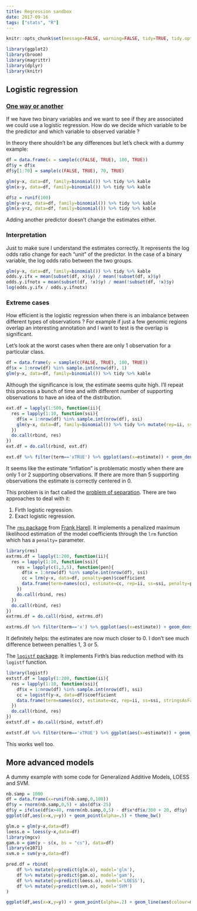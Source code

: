 ```yaml
---
title: Regression sandbox
date: 2017-09-16
tags: ["stats", "R"]
---
```


```r
knitr::opts_chunk$set(message=FALSE, warning=FALSE, tidy=TRUE, tidy.opts=list(width.cutoff=50))
```

```r
library(ggplot2)
library(broom)
library(magrittr)
library(dplyr)
library(knitr)
```

## Logistic regression

### [One way or another](https://youtu.be/4kg9LasvLFE)

If we have two binary variables and we want to see if they are associated we could use a logistic regression.
How do we decide which variable to be the predictor and which variable to observed variable ?

In theory there shouldn't be any differences but let's check with a dummy example:

```r
df = data.frame(x = sample(c(FALSE, TRUE), 100, TRUE))
df$y = df$x
df$y[1:70] = sample(c(FALSE, TRUE), 70, TRUE)

glm(y~x, data=df, family=binomial()) %>% tidy %>% kable
glm(x~y, data=df, family=binomial()) %>% tidy %>% kable

df$z = runif(100)
glm(y~x+z, data=df, family=binomial()) %>% tidy %>% kable
glm(x~y+z, data=df, family=binomial()) %>% tidy %>% kable
```

Adding another predictor doesn't change the estimates either.

### Interpretation

Just to make sure I understand the estimates correctly.
It represents the log odds ratio change for each "unit" of the predictor.
In the case of a binary variable, the log odds ratio between the two groups.

```r
glm(y~x, data=df, family=binomial()) %>% tidy %>% kable
odds.y.ifx = mean(subset(df, x)$y) / mean(!subset(df, x)$y)
odds.y.ifnotx = mean(subset(df, !x)$y) / mean(!subset(df, !x)$y)
log(odds.y.ifx / odds.y.ifnotx)
```

### Extreme cases

How efficient is the logistic regression when there is an imbalance between different types of observations ?
For example if just a few genomic regions overlap an interesting annotation and I want to test is the overlap is significant.

Let's look at the worst cases when there are only 1 observation for a particular class.

```r
df = data.frame(y = sample(c(FALSE, TRUE), 100, TRUE))
df$x = 1:nrow(df) %in% sample.int(nrow(df), 1)
glm(y~x, data=df, family=binomial()) %>% tidy %>% kable
```

Although the significance is low, the estimate seems quite high.
I'll repeat this process a bunch of time and with different number of supporting observations to have an idea of the distribution.

```r
ext.df = lapply(1:500, function(ii){
  res = lapply(1:10, function(ssi){
    df$x = 1:nrow(df) %in% sample.int(nrow(df), ssi)
    glm(y~x, data=df, family=binomial()) %>% tidy %>% mutate(rep=ii, ss=ssi)
  })
  do.call(rbind, res)
})
ext.df = do.call(rbind, ext.df)
```

```r
ext.df %>% filter(term=='xTRUE') %>% ggplot(aes(x=estimate)) + geom_density(fill='grey50') + facet_grid(ss~., scales='free') + theme_bw()
```

It seems like the estimate "inflation" is problematic mostly when there are only 1 or 2 supporting observations.
If there are more than 5 supporting observations the estimate is correctly centered in 0.

This problem is in fact called the [problem of separation](https://en.wikipedia.org/wiki/Separation_(statistics)).
There are two approaches to deal with it:

1. Firth logistic regression.
1. Exact logistic regression.

The [`rms` package](https://cran.r-project.org/web/packages/rms/index.html) from [Frank Harell](http://www.fharrell.com/2017/01/introduction.html).
It implements a penalized maximum likelihood estimation of the model coefficients through the `lrm` function which has a `penalty=` parameter.

```r
library(rms)
extrms.df = lapply(1:200, function(ii){
  res = lapply(1:10, function(ssi){
    res = lapply(c(1,3,5), function(pen){
      df$x = 1:nrow(df) %in% sample.int(nrow(df), ssi)
      cc = lrm(y~x, data=df, penalty=pen)$coefficient
      data.frame(term=names(cc), estimate=cc, rep=ii, ss=ssi, penalty=pen, stringsAsFactors=FALSE)
    })
    do.call(rbind, res)    
  })
  do.call(rbind, res)
})
extrms.df = do.call(rbind, extrms.df)
```

```r
extrms.df %>% filter(term=='x') %>% ggplot(aes(x=estimate)) + geom_density(fill='grey50') + facet_grid(ss~penalty, scales='free') + theme_bw()
```

It definitely helps: the estimates are now much closer to 0.
I don't see much difference between  penalties 1, 3 or 5.

The [`logistf` package](https://cran.r-project.org/web/packages/logistf/index.html).
It implements Firth's bias reduction method with its `logistf` function.

```r
library(logistf)
extstf.df = lapply(1:200, function(ii){
  res = lapply(1:10, function(ssi){
    df$x = 1:nrow(df) %in% sample.int(nrow(df), ssi)
    cc = logistf(y~x, data=df)$coefficient
    data.frame(term=names(cc), estimate=cc, rep=ii, ss=ssi, stringsAsFactors=FALSE)
  })
  do.call(rbind, res)
})
extstf.df = do.call(rbind, extstf.df)
```

```r
extstf.df %>% filter(term=='xTRUE') %>% ggplot(aes(x=estimate)) + geom_density(fill='grey50') + facet_grid(ss~., scales='free') + theme_bw()
```

This works well too.


## More advanced models

A dummy example with some code for Generalized Additive Models, LOESS and SVM.

```r
nb.samp = 1000
df = data.frame(x=runif(nb.samp,0,100))
df$y = rnorm(nb.samp,0,5) + abs(df$x-25)
df$y = ifelse(df$x>40, rnorm(nb.samp,0,5) - df$x*df$x/300 + 20, df$y)
ggplot(df,aes(x=x,y=y)) + geom_point(alpha=.5) + theme_bw()
```

```r
glm.o = glm(y~x,data=df)
loess.o = loess(y~x,data=df)
library(mgcv)
gam.o = gam(y ~ s(x, bs = "cs"), data=df)
library(e1071)
svm.o = svm(y~x,data=df)

pred.df = rbind(
    df %>% mutate(y=predict(glm.o), model='glm'),
    df %>% mutate(y=predict(gam.o), model='gam'),
    df %>% mutate(y=predict(loess.o), model='LOESS'),
    df %>% mutate(y=predict(svm.o), model='SVM')
)

ggplot(df,aes(x=x,y=y)) + geom_point(alpha=.2) + geom_line(aes(colour=model), size=2, alpha=.9, data=pred.df) + theme_bw() + scale_colour_brewer(palette='Set1')
```
